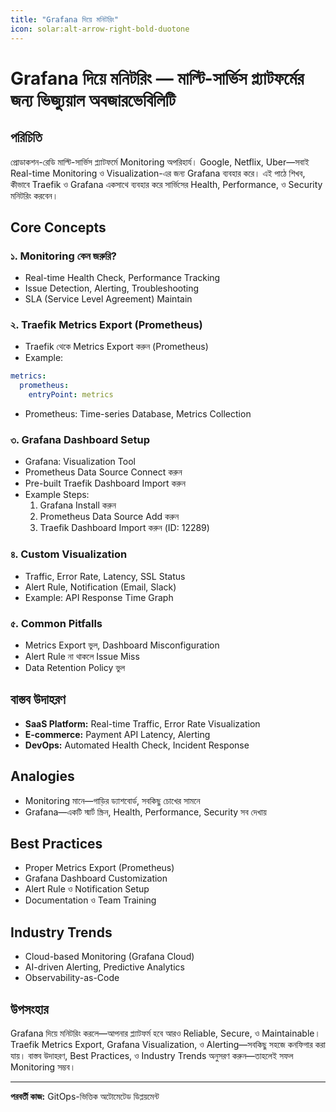 ```yaml
---
title: "Grafana দিয়ে মনিটরিং"
icon: solar:alt-arrow-right-bold-duotone
---
```


# Grafana দিয়ে মনিটরিং — মাল্টি-সার্ভিস প্ল্যাটফর্মের জন্য ভিজ্যুয়াল অবজারভেবিলিটি

## পরিচিতি

প্রোডাকশন-রেডি মাল্টি-সার্ভিস প্ল্যাটফর্মে Monitoring অপরিহার্য। Google, Netflix, Uber—সবাই Real-time Monitoring ও Visualization-এর জন্য Grafana ব্যবহার করে। এই পাঠে শিখব, কীভাবে Traefik ও Grafana একসাথে ব্যবহার করে সার্ভিসের Health, Performance, ও Security মনিটরিং করবেন।

## Core Concepts

### ১. Monitoring কেন জরুরি?
- Real-time Health Check, Performance Tracking
- Issue Detection, Alerting, Troubleshooting
- SLA (Service Level Agreement) Maintain

### ২. Traefik Metrics Export (Prometheus)
- Traefik থেকে Metrics Export করুন (Prometheus)
- Example:
```yaml
metrics:
  prometheus:
    entryPoint: metrics
```
- Prometheus: Time-series Database, Metrics Collection

### ৩. Grafana Dashboard Setup
- Grafana: Visualization Tool
- Prometheus Data Source Connect করুন
- Pre-built Traefik Dashboard Import করুন
- Example Steps:
  1. Grafana Install করুন
  2. Prometheus Data Source Add করুন
  3. Traefik Dashboard Import করুন (ID: 12289)

### ৪. Custom Visualization
- Traffic, Error Rate, Latency, SSL Status
- Alert Rule, Notification (Email, Slack)
- Example: API Response Time Graph

### ৫. Common Pitfalls
- Metrics Export ভুল, Dashboard Misconfiguration
- Alert Rule না থাকলে Issue Miss
- Data Retention Policy ভুল

## বাস্তব উদাহরণ

- **SaaS Platform:** Real-time Traffic, Error Rate Visualization
- **E-commerce:** Payment API Latency, Alerting
- **DevOps:** Automated Health Check, Incident Response

## Analogies

- Monitoring মানে—গাড়ির ড্যাশবোর্ড, সবকিছু চোখের সামনে
- Grafana—একটি স্মার্ট স্ক্রিন, Health, Performance, Security সব দেখায়

## Best Practices

- Proper Metrics Export (Prometheus)
- Grafana Dashboard Customization
- Alert Rule ও Notification Setup
- Documentation ও Team Training

## Industry Trends

- Cloud-based Monitoring (Grafana Cloud)
- AI-driven Alerting, Predictive Analytics
- Observability-as-Code

## উপসংহার

Grafana দিয়ে মনিটরিং করলে—আপনার প্ল্যাটফর্ম হবে আরও Reliable, Secure, ও Maintainable। Traefik Metrics Export, Grafana Visualization, ও Alerting—সবকিছু সহজে কনফিগার করা যায়। বাস্তব উদাহরণ, Best Practices, ও Industry Trends অনুসরণ করুন—তাহলেই সফল Monitoring সম্ভব।

---

**পরবর্তী কাজ:** GitOps-ভিত্তিক অটোমেটেড ডিপ্লয়মেন্ট
